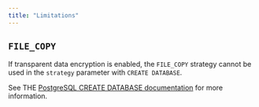 ```yaml
---
title: "Limitations"
---
```


## `FILE_COPY`

If transparent data encryption is enabled, the `FILE_COPY` strategy cannot be used in the `strategy` parameter with `CREATE DATABASE`. 

See THE [PostgreSQL CREATE DATABASE documentation](https://www.postgresql.org/docs/15/sql-createdatabase.html) for more information.